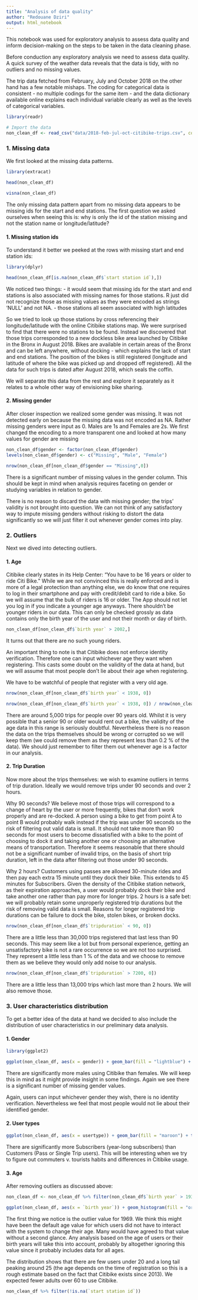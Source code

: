 ```yaml
---
title: "Analysis of data quality"
author: "Redouane Dziri"
output: html_notebook
---
```


This notebook was used for exploratory analysis to assess data quality and inform decision-making on the steps to be taken in the data cleaning phase.

Before conduction any exploratory analysis we need to assess data quality. A quick survey of the weather data reveals that the data is tidy, with no outliers and no missing values. 

The trip data fetched from February, July and October 2018 on the other hand has a few notable mishaps. The coding for categorical data is consistent - no multiple codings for the same item - and the data dictionary available online explains each individual variable clearly as well as the levels of categorical variables.

```r
library(readr)
```

```r
# Import the data
non_clean_df <- read_csv("data/2018-feb-jul-oct-citibike-trips.csv", col_types = 'iTTicnnicnnici?')
```

### 1. Missing data

We first looked at the missing data patterns.

```r
library(extracat)
```

```r
head(non_clean_df)
```

```r
visna(non_clean_df)
```

The only missing data pattern apart from no missing data appears to be missing ids for the start and end stations. The first question we asked ourselves when seeing this is: why is only the id of the station missing and not the station name or longitude/latitude?

#### 1. Missing station ids

To understand it better we peeked at the rows with missing start and end station ids:

```r
library(dplyr)
```

```r
head(non_clean_df[is.na(non_clean_df$`start station id`),])
```

We noticed two things:
- it would seem that missing ids for the start and end stations is also associated with missing names for those stations. R just did not recognize those as missing values as they were encoded as strings 'NULL' and not NA.
- those stations all seem associated with high latitudes

So we tried to look up those stations by cross referencing their longitude/latitude with the online Citibike stations map. We were surprised to find that there were no stations to be found. Instead we discovered that those trips corresponded to a new dockless bike area launched by Citibike in the Bronx in August 2018. Bikes are available in certain areas of the Bronx and can be left anywhere, without docking - which explains the lack of start and end stations. The position of the bikes is still registered (longitude and latitude of where the bike was picked up and dropped off registered). All the data for such trips is dated after August 2018, which seals the coffin. 

We will separate this data from the rest and explore it separately as it relates to a whole other way of envisioning bike sharing.

#### 2. Missing gender

After closer inspection we realized some gender was missing. It was not detected early on because the missing data was not encoded as NA. Rather missing genders were input as 0. Males are 1s and Females are 2s. We first changed the encoding to a more transparent one and looked at how many values for gender are missing

```r
non_clean_df$gender <- factor(non_clean_df$gender)
levels(non_clean_df$gender) <- c("Missing", "Male", "Female")
```

```r
nrow(non_clean_df[non_clean_df$gender == "Missing",0])
```

There is a significant number of missing values in the gender column. This should be kept in mind when analysis requires faceting on gender or studying variables in relation to gender.

There is no reason to discard the data with missing gender; the trips' validity is not brought into question. We can not think of any satisfactory way to impute missing genders without risking to distort the data significantly so we will just filter it out whenever gender comes into play.

### 2. Outliers

Next we dived into detecting outliers.

#### 1. Age

Citibike clearly states in its Help Center: "You have to be 16 years or older to ride Citi Bike." While we are not convinced this is really enforced and is more of a legal protection than anything else, we do know that one requires to log in their smartphone and pay with credit/debit card to ride a bike. So we will assume that the bulk of riders is 16 or older. The App should not let you log in if you indicate a younger age anyways. There shouldn't be younger riders in our data. This can only be checked grossly as data contains only the birth year of the user and not their month or day of birth.

```r
non_clean_df[non_clean_df$`birth year` > 2002,]
```

It turns out that there are no such young riders.

An important thing to note is that Citibike does not enforce identity verification. Therefore one can input whichever age they want when registering. This casts some doubt on the validity of the data at hand, but we will assume that most people don't lie about their age when registering.

We have to be watchful of people that register with a very old age.

```r
nrow(non_clean_df[non_clean_df$`birth year` < 1938, 0])
```

```r
nrow(non_clean_df[non_clean_df$`birth year` < 1938, 0]) / nrow(non_clean_df[0])
```

There are around 5,000 trips for people over 90 years old. Whilst it is very possible that a senior 90 or older would rent out a bike, the validity of the age data in this range is seriously doubtful. Nevertheless there is no reason the data on the trips themselves should be wrong or corrupted so we will keep them (we could remove them as they represent less than 0.2 % of the data). We should just remember to filter them out whenever age is a factor in our analysis.

#### 2. Trip Duration

Now more about the trips themselves: we wish to examine outliers in terms of trip duration. Ideally we would remove trips under 90 seconds and over 2 hours.

Why 90 seconds? We believe most of those trips will correspond to a change of heart by the user or more frequently, bikes that don't work properly and are re-docked. A person using a bike to get from point A to point B would probably walk instead if the trip was under 90 seconds so the risk of filtering out valid data is small. It should not take more than 90 seconds for most users to become dissatisfied with a bike to the point of choosing to dock it and taking another one or choosing an alternative means of transportation. Therefore it seems reasonable that there should not be a significant number of invalid trips, on the basis of short trip duration, left in the data after filtering out those under 90 seconds.

Why 2 hours? Customers using passes are allowed 30-minute rides and then pay each extra 15 minute until they dock their bike. This extends to 45 minutes for Subscribers. Given the density of the Citibike station network, as their expiration approaches, a user would probably dock their bike and take another one rather than pay more for longer trips. 2 hours is a safe bet: we will probably retain some unproperly registered trip durations but the risk of removing valid data is small. Reasons for longer registered trip durations can be failure to dock the bike, stolen bikes, or broken docks.

```r
nrow(non_clean_df[non_clean_df$`tripduration` < 90, 0])
```

There are a little less than 30,000 trips registered that last less than 90 seconds. This may seem like a lot but from personal experience, getting an unsatisfactory bike is not a rare occurrence so we are not too surprised. They represent a little less than 1 % of the data and we choose to remove them as we believe they would only add noise to our analysis.

```r
nrow(non_clean_df[non_clean_df$`tripduration` > 7200, 0])
```

There are a little less than 13,000 trips which last more than 2 hours. We will also remove those.

### 3. User characteristics distribution

To get a better idea of the data at hand we decided to also include the distribution of user characteristics in our preliminary data analysis.

#### 1. Gender

```r
library(ggplot2)
```

```r
ggplot(non_clean_df, aes(x = gender)) + geom_bar(fill = "lightblue") + theme_bw()
```

There are significantly more males using Citibike than females. We will keep this in mind as it might provide insight in some findings. Again we see there is a significant number of missing gender values.

Again, users can input whichever gender they wish, there is no identity verification. Nevertheless we feel that most people would not lie about their identified gender.

#### 2. User types

```r
ggplot(non_clean_df, aes(x = usertype)) + geom_bar(fill = "maroon") + theme_bw()
```

There are significantly more Subscribers (year-long subscribers) than Customers (Pass or Single Trip users). This will be interesting when we try to figure out commuters v. tourists habits and differences in Citibike usage.

#### 3. Age

After removing outliers as discussed above:

```r
non_clean_df <- non_clean_df %>% filter(non_clean_df$`birth year` > 1937)
```

```r
ggplot(non_clean_df, aes(x = `birth year`)) + geom_histogram(fill = "orange", color = 'white', binwidth = 1) + theme_bw()
```

The first thing we notice is the outlier value for 1969. We think this might have been the default age value for which users did not have to interact with the system to change their age. Many would have agreed to that value without a second glance. Any analysis based on the age of users or their birth years will take this into account, probably by altogether ignoring this value since it probably includes data for all ages. 

The distribution shows that there are few users under 20 and a long tail peaking around 25 (the age depends on the time of registration so this is a rough estimate based on the fact that Citibike exists since 2013). We expected fewer adults over 60 to use Citibike.

```r
non_clean_df %>% filter(!is.na(`start station id`))
```

